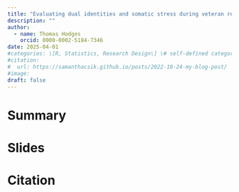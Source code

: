 ```yaml
---
title: "Evaluating dual identities and somatic stress during veteran reintegration"
description: ""
author:
  - name: Thomas Hodges
    orcid: 0000-0002-5184-7346
date: 2025-04-01
#categories: \[R, Statistics, Research Design\] \# self-defined categories
#citation: 
#  url: https://samanthacsik.github.io/posts/2022-10-24-my-blog-post/ 
#image: 
draft: false
---
```


# Summary

# Slides

# Citation
